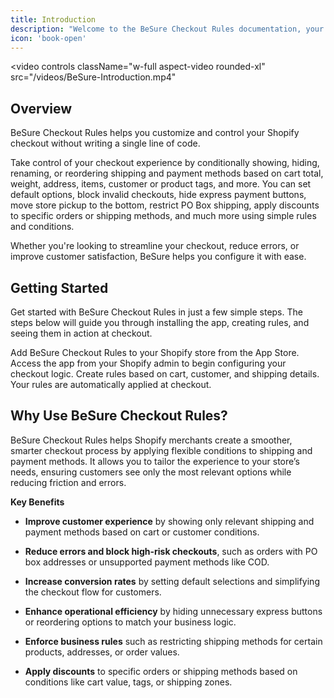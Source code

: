 ```yaml
---
title: Introduction
description: "Welcome to the BeSure Checkout Rules documentation, your guide to customizing the Shopify checkout experience."
icon: 'book-open'
---
```

<video
  controls
  className="w-full aspect-video rounded-xl"
  src="/videos/BeSure-Introduction.mp4"
></video>

## Overview

BeSure Checkout Rules helps you customize and control your Shopify checkout without writing a single line of code.

Take control of your checkout experience by conditionally showing, hiding, renaming, or reordering shipping and payment methods based on cart total, weight, address, items, customer or product tags, and more. You can set default options, block invalid checkouts, hide express payment buttons, move store pickup to the bottom, restrict PO Box shipping, apply discounts to specific orders or shipping methods, and much more using simple rules and conditions.

Whether you're looking to streamline your checkout, reduce errors, or improve customer satisfaction, BeSure helps you configure it with ease.

## Getting Started
Get started with BeSure Checkout Rules in just a few simple steps. The steps below will guide you through installing the app, creating rules, and seeing them in action at checkout.

<CardGroup cols={2}>
  <Card
    title="Install the App"
    icon="download"
    href="https://apps.shopify.com/checkout-rules"
  >
    Add BeSure Checkout Rules to your Shopify store from the App Store.
  </Card>
  <Card
    title="Open App in Admin"
    icon="gear"
  >
    Access the app from your Shopify admin to begin configuring your checkout logic.
  </Card>
  <Card
    title="Create Your Rules"
    icon="sliders"
  >
  Create rules based on cart, customer, and shipping details.
  </Card>
  <Card
    title="See It in Action"
    icon="eye"
  >
    Your rules are automatically applied at checkout.
  </Card>
</CardGroup>

## Why Use BeSure Checkout Rules?

BeSure Checkout Rules helps Shopify merchants create a smoother, smarter checkout process by applying flexible conditions to shipping and payment methods. It allows you to tailor the experience to your store’s needs, ensuring customers see only the most relevant options while reducing friction and errors.

**Key Benefits**

- **Improve customer experience** by showing only relevant shipping and payment methods based on cart or customer conditions.

- **Reduce errors and block high-risk checkouts**, such as orders with PO box addresses or unsupported payment methods like COD.

- **Increase conversion rates** by setting default selections and simplifying the checkout flow for customers.

- **Enhance operational efficiency** by hiding unnecessary express buttons or reordering options to match your business logic.

- **Enforce business rules** such as restricting shipping methods for certain products, addresses, or order values.

- **Apply discounts** to specific orders or shipping methods based on conditions like cart value, tags, or shipping zones.